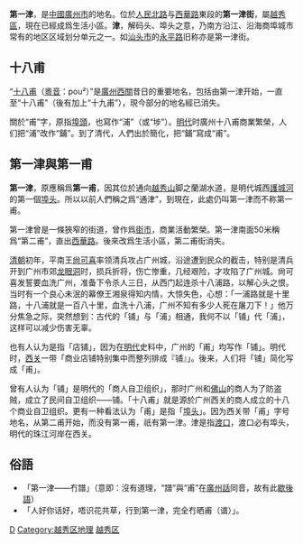 {{otheruses|subject=位于广州市越秀区的一条街道|other=位于汕头市旧称为此名的街道|永平路 (汕头)}}
{{refimprove|time=2013-03-12T04:40:39+00:00}}

{{Infobox China Road
|中文道路名称=第一津街
|道路名称拼音=Diyijin Jie
|道路英文名=
|道路方向=
|图片=
|图片说明=
|道路属性=城市街道
|道路总长度=
|规划总长度=
|已通车长度=
|车速限制=
|行车线数量=
|道路宽度=
|所在地区=[[广州市|广州市]][[荔湾区|荔湾区]]
|起点=[[西华路|西华路]]
|终点=
|道路命名日期=
|命名缘由=
|道路旧名=
|道路动工日期=
|通车日期=
|相连路段=
|路段主要建筑=
}}

'''第一津'''，是[[中國|中國]][[廣州市|廣州市]]的地名。位於[[人民北路|人民北路]]与[[西華路|西華路]]東段的'''第一津街'''，屬[[越秀區|越秀區]]，現在已經成爲生活小區。'''津'''，解码头、埠头之意，乃南方沿江、沿海商埠城市常有的地区区域划分单元之一。如[[汕头市|汕头市]]的[[永平路_(汕头)|永平路]]旧称亦是第一津街。

==十八甫==
“[[十八甫|十八甫]]（[[香港語言學學會粵語拼音方案|粵音]]：pou²）”是[[廣州|廣州]][[西關|西關]]昔日的重要地名，包括由第一津开始，一直至“十八甫”（後有加上“十九甫”），現今部分的地名經已消失。

關於“甫”字，原指[[埠頭|埠頭]]，也寫作“浦”（或“埗”）。[[明代|明代]]时廣州十八甫商業繁榮，人们把“浦”改作“鋪”。到了清代，人們出於簡化，把“鋪”寫成“甫”。

==第一津與第一甫==
'''第一津'''，原應稱爲'''第一甫'''，因其位於通向[[越秀山|越秀山]]脚之蘭湖水道，是明代城西[[護城河|護城河]]的第一個[[埠头|埠头]]。所以以前人們稱之爲“通津”，到現在，此處仍叫第一津而不称第一甫。

第一津曾是一條狹窄的街道，曾作爲[[街市|街市]]，商業活動繁榮。第一津南面50米稱爲“第二甫”，直出[[西華路|西華路]]。後來改爲生活小區，第二甫街消失。

[[清朝|清朝]]初年，平南王[[尙可喜|尙可喜]]率领清兵攻占广州城，沿途遭到民众的截击，特别是清兵开到广州市郊[[龙眼洞|龙眼洞]]时，损兵折将，伤亡惨重，几经艰险，才攻陷了广州城。尙可喜发誓要血洗广州，准备下令杀人三日，从西门起连杀十八浦路，以解心头之恨。当时有一个良心未泯的幕僚王湘泉得知内情，大惊失色，心想：「一浦路就是十里路，十八浦就是一百八十里，血洗十八浦，广州不知有多少人死在屠刀下！」他万分焦急之际，突然想到：古代的「铺」与「浦」相通，我何不以「铺」代「浦」，这样可以减少伤害无辜。 
 
也有人认为是指「店铺」，因为在[[明代|明代]]史料中，广州的「甫」均写作「铺」。明代时，[[西关|西关]]一带「商业店铺特别集中而整列排成『铺』」。後来，人们将「铺」简化写成「甫」。  

曾有人认为「铺」是明代的「商人自卫组织」，那时广州和[[佛山|佛山]]的商人为了防盗贼，成立了民间自卫组织——铺。「十八甫」就是源於广州西关的商人成立的十八个商业自卫组织。更有一种看法认为「甫」是指「[[埠头|埠头]]」。因为西关带「甫」字号地名，从第二甫开始，而没有第一甫，祇有第一津。津是指[[渡口|渡口]]，渡口必有埠头，明代的珠江河岸在西关。  

== 俗語 ==
* 「第一津——冇譜」（意即：沒有道理，“譜”與“甫”在[[廣州話|廣州話]]同音，故有此[[歇後語|歇後語]]）
* 「人好你话好，唔识花共草，行到第一津，完全冇晒甫（谱）」。

{{西关十八甫（十九甫）}}

[[Category:广州市街道|D]]
[[Category:越秀区地理|Category:越秀区地理]]
[[Category:广州地名|越秀区]]